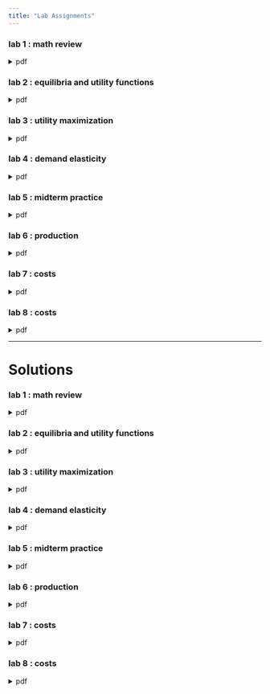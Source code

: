 ```yaml
---
title: "Lab Assignments"
---
```


### lab 1 : math review 
```{=html}
<details>
  <summary>pdf</summary>
  <div class="embed-container">
    <iframe src="ec311-w1-mathreview.pdf" style="border: 0.5px" height="1000" width="800"></iframe>
  </div>
</details>
```

### lab 2 : equilibria and utility functions
```{=html}
<details>
  <summary>pdf</summary>
  <div class="embed-container">
    <iframe src="ec311-w2-equilibrium-utility.pdf" style="border: 0.5px" height="1000" width="800"></iframe>
  </div>
</details>
```

### lab 3 : utility maximization
```{=html}
<details>
  <summary>pdf</summary>
  <div class="embed-container">
    <iframe src="ec311-w3-utilitymax.pdf" style="border: 0.5px" height="1000" width="800"></iframe>
  </div>
</details>
```

### lab 4 : demand elasticity
```{=html}
<details>
  <summary>pdf</summary>
  <div class="embed-container">
    <iframe src="ec311-w4-elasticity-theory.pdf" style="border: 0.5px" height="1000" width="800"></iframe>
  </div>
</details>
```

### lab 5 : midterm practice
```{=html}
<details>
  <summary>pdf</summary>
  <div class="embed-container">
    <iframe src="ec311-w5-midterm-review.pdf" style="border: 0.5px" height="1000" width="800"></iframe>
  </div>
</details>
```

### lab 6 : production 
```{=html}
<details>
  <summary>pdf</summary>
  <div class="embed-container">
    <iframe src="ec311-w6-production-intro.pdf" style="border: 0.5px" height="1000" width="800"></iframe>
  </div>
</details>
```

### lab 7 : costs
```{=html}
<details>
  <summary>pdf</summary>
  <div class="embed-container">
    <iframe src="ec311-w7-production-costs.pdf" style="border: 0.5px" height="1000" width="800"></iframe>
  </div>
</details>
```

### lab 8 : costs
```{=html}
<details>
  <summary>pdf</summary>
  <div class="embed-container">
    <iframe src="ec311-w8-costs.pdf" style="border: 0.5px" height="1000" width="800"></iframe>
  </div>
</details>
```

---

# Solutions

### lab 1 : math review 
```{=html}
<details>
  <summary>pdf</summary>
  <div class="embed-container">
    <iframe src="ec311-w1-mathreview-solutions.pdf" style="border: 0.5px" height="1000" width="800"></iframe>
  </div>
</details>
```

### lab 2 : equilibria and utility functions
```{=html}
<details>
  <summary>pdf</summary>
  <div class="embed-container">
    <iframe src="ec311-w2-equilibrium-utility-solutions.pdf" style="border: 0.5px" height="1000" width="800"></iframe>
  </div>
</details>
```

### lab 3 : utility maximization
```{=html}
<details>
  <summary>pdf</summary>
  <div class="embed-container">
    <iframe src="ec311-w3-utilitymax-solutions.pdf" style="border: 0.5px" height="1000" width="800"></iframe>
  </div>
</details>
```

### lab 4 : demand elasticity
```{=html}
<details>
  <summary>pdf</summary>
  <div class="embed-container">
    <iframe src="ec311-w4-elasticity-theory-solutions.pdf" style="border: 0.5px" height="1000" width="800"></iframe>
  </div>
</details>
```

### lab 5 : midterm practice
```{=html}
<details>
  <summary>pdf</summary>
  <div class="embed-container">
    <iframe src="ec311-w5-midterm-review-solutions.pdf" style="border: 0.5px" height="1000" width="800"></iframe>
  </div>
</details>
```

### lab 6 : production 
```{=html}
<details>
  <summary>pdf</summary>
  <div class="embed-container">
    <iframe src="ec311-w6-production-intro-solutions.pdf" style="border: 0.5px" height="1000" width="800"></iframe>
  </div>
</details>
```

### lab 7 : costs
```{=html}
<details>
  <summary>pdf</summary>
  <div class="embed-container">
    <iframe src="ec311-w7-production-costs-solutions.pdf" style="border: 0.5px" height="1000" width="800"></iframe>
  </div>
</details>
```

### lab 8 : costs
```{=html}
<details>
  <summary>pdf</summary>
  <div class="embed-container">
    <iframe src="ec311-w8-costs-solutions.pdf" style="border: 0.5px" height="1000" width="800"></iframe>
  </div>
</details>
```
